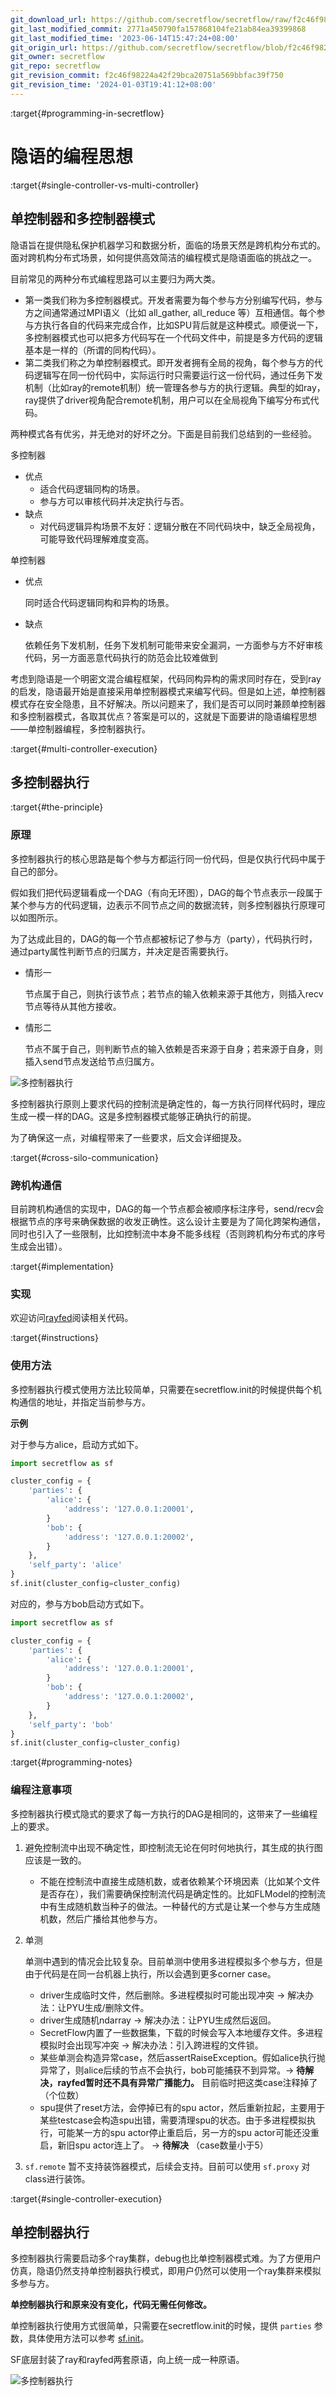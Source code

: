 ```yaml
---
git_download_url: https://github.com/secretflow/secretflow/raw/f2c46f98224a42f29bca20751a569bbfac39f750/docs/developer/design/programming_in_secretflow.md
git_last_modified_commit: 2771a450790fa157868104fe21ab84ea39399868
git_last_modified_time: '2023-06-14T15:47:24+08:00'
git_origin_url: https://github.com/secretflow/secretflow/blob/f2c46f98224a42f29bca20751a569bbfac39f750/docs/developer/design/programming_in_secretflow.md
git_owner: secretflow
git_repo: secretflow
git_revision_commit: f2c46f98224a42f29bca20751a569bbfac39f750
git_revision_time: '2024-01-03T19:41:12+08:00'
---
```


:target{#programming-in-secretflow}

# 隐语的编程思想

:target{#single-controller-vs-multi-controller}

## 单控制器和多控制器模式

隐语旨在提供隐私保护机器学习和数据分析，面临的场景天然是跨机构分布式的。面对跨机构分布式场景，如何提供高效简洁的编程模式是隐语面临的挑战之一。

目前常见的两种分布式编程思路可以主要归为两大类。

- 第一类我们称为多控制器模式。开发者需要为每个参与方分别编写代码，参与方之间通常通过MPI语义（比如 all\_gather, all\_reduce 等）互相通信。每个参与方执行各自的代码来完成合作，比如SPU背后就是这种模式。顺便说一下，多控制器模式也可以把多方代码写在一个代码文件中，前提是多方代码的逻辑基本是一样的（所谓的同构代码）。
- 第二类我们称之为单控制器模式。即开发者拥有全局的视角，每个参与方的代码逻辑写在同一份代码中，实际运行时只需要运行这一份代码，通过任务下发机制（比如ray的remote机制）统一管理各参与方的执行逻辑。典型的如ray，ray提供了driver视角配合remote机制，用户可以在全局视角下编写分布式代码。

两种模式各有优劣，并无绝对的好坏之分。下面是目前我们总结到的一些经验。

多控制器

- 优点
  - 适合代码逻辑同构的场景。
  - 参与方可以审核代码并决定执行与否。
- 缺点
  - 对代码逻辑异构场景不友好：逻辑分散在不同代码块中，缺乏全局视角，可能导致代码理解难度变高。

单控制器

- 优点

  同时适合代码逻辑同构和异构的场景。
- 缺点

  依赖任务下发机制，任务下发机制可能带来安全漏洞，一方面参与方不好审核代码，另一方面恶意代码执行的防范会比较难做到

考虑到隐语是一个明密文混合编程框架，代码同构异构的需求同时存在，受到ray的启发，隐语最开始是直接采用单控制器模式来编写代码。但是如上述，单控制器模式存在安全隐患，且不好解决。所以问题来了，我们是否可以同时兼顾单控制器和多控制器模式，各取其优点？答案是可以的，这就是下面要讲的隐语编程思想——单控制器编程，多控制器执行。

:target{#multi-controller-execution}

## 多控制器执行

:target{#the-principle}

### 原理

多控制器执行的核心思路是每个参与方都运行同一份代码，但是仅执行代码中属于自己的部分。

假如我们把代码逻辑看成一个DAG（有向无环图），DAG的每个节点表示一段属于某个参与方的代码逻辑，边表示不同节点之间的数据流转，则多控制器执行原理可以如图所示。

为了达成此目的，DAG的每一个节点都被标记了参与方（party），代码执行时，通过party属性判断节点的归属方，并决定是否需要执行。

- 情形一

  节点属于自己，则执行该节点；若节点的输入依赖来源于其他方，则插入recv节点等待从其他方接收。
- 情形二

  节点不属于自己，则判断节点的输入依赖是否来源于自身；若来源于自身，则插入send节点发送给节点归属方。

![多控制器执行](../../_assets/multi-controller.png)

多控制器执行原则上要求代码的控制流是确定性的，每一方执行同样代码时，理应生成一模一样的DAG。这是多控制器模式能够正确执行的前提。

为了确保这一点，对编程带来了一些要求，后文会详细提及。

:target{#cross-silo-communication}

### 跨机构通信

目前跨机构通信的实现中，DAG的每一个节点都会被顺序标注序号，send/recv会根据节点的序号来确保数据的收发正确性。这么设计主要是为了简化跨架构通信，同时也引入了一些限制，比如控制流中本身不能多线程（否则跨机构分布式的序号生成会出错）。

:target{#implementation}

### 实现

欢迎访问[rayfed](https://github.com/ray-project/rayfed)阅读相关代码。

:target{#instructions}

### 使用方法

多控制器执行模式使用方法比较简单，只需要在secretflow\.init的时候提供每个机构通信的地址，并指定当前参与方。

<strong>示例</strong>

对于参与方alice，启动方式如下。

```python
import secretflow as sf

cluster_config = {
    'parties': {
        'alice': {
            'address': '127.0.0.1:20001',
        }
        'bob': {
            'address': '127.0.0.1:20002',
        }
    },
    'self_party': 'alice'
}
sf.init(cluster_config=cluster_config)
```

对应的，参与方bob启动方式如下。

```python
import secretflow as sf

cluster_config = {
    'parties': {
        'alice': {
            'address': '127.0.0.1:20001',
        }
        'bob': {
            'address': '127.0.0.1:20002',
        }
    },
    'self_party': 'bob'
}
sf.init(cluster_config=cluster_config)
```

:target{#programming-notes}

### 编程注意事项

多控制器执行模式隐式的要求了每一方执行的DAG是相同的，这带来了一些编程上的要求。

1. 避免控制流中出现不确定性，即控制流无论在何时何地执行，其生成的执行图应该是一致的。
   - 不能在控制流中直接生成随机数，或者依赖某个环境因素（比如某个文件是否存在），我们需要确保控制流代码是确定性的。比如FLModel的控制流中有生成随机数当种子的做法。一种替代的方式是让某一个参与方生成随机数，然后广播给其他参与方。
2. 单测

   单测中遇到的情况会比较复杂。目前单测中使用多进程模拟多个参与方，但是由于代码是在同一台机器上执行，所以会遇到更多corner case。
   - driver生成临时文件，然后删除。多进程模拟时可能出现冲突 -> 解决办法：让PYU生成/删除文件。
   - driver生成随机ndarray -> 解决办法：让PYU生成然后返回。
   - SecretFlow内置了一些数据集，下载的时候会写入本地缓存文件。多进程模拟时会出现写冲突 -> 解决办法：引入跨进程的文件锁。
   - 某些单测会构造异常case，然后assertRaiseException。假如alice执行抛异常了，则alice后续的节点不会执行，bob可能捕获不到异常。-> <strong>待解决，rayfed暂时还不具有异常广播能力。</strong> 目前临时把这类case注释掉了（个位数）
   - spu提供了reset方法，会停掉已有的spu actor，然后重新拉起，主要用于某些testcase会构造spu出错，需要清理spu的状态。由于多进程模拟执行，可能某一方的spu actor停止重启后，另一方的spu actor可能还没重启，新旧spu actor连上了。 -> <strong>待解决</strong> （case数量小于5）
3. `sf.remote` 暂不支持装饰器模式，后续会支持。目前可以使用 `sf.proxy` 对class进行装饰。

:target{#single-controller-execution}

## 单控制器执行

多控制器执行需要启动多个ray集群，debug也比单控制器模式难。为了方便用户仿真，隐语仍然支持单控制器执行模式，即用户仍然可以使用一个ray集群来模拟多参与方。

<strong>单控制器执行和原来没有变化，代码无需任何修改。</strong>

单控制器执行使用方式很简单，只需要在secretflow\.init的时候，提供 `parties` 参数，具体使用方法可以参考 [sf.init](../../source/secretflow.device.mdx#secretflow.device.driver.init)。

SF底层封装了ray和rayfed两套原语，向上统一成一种原语。

![多控制器执行](../../_assets/primitive.png)
